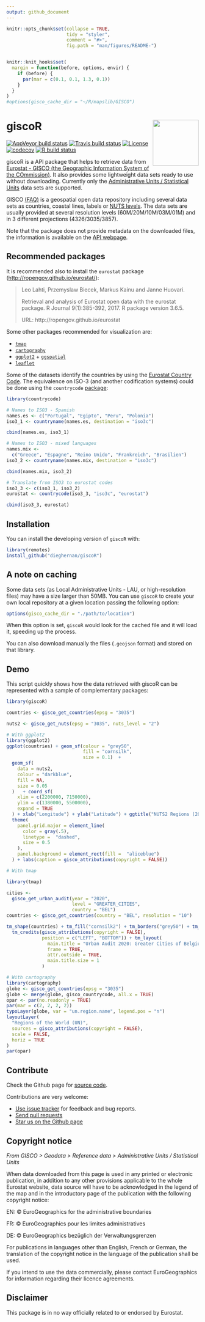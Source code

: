 ```yaml
---
output: github_document
---
```


<!-- README.md is generated from README.Rmd. Please edit that file -->

```r
knitr::opts_chunk$set(collapse = TRUE,
                      tidy = "styler",
                      comment = "#>",
                      fig.path = "man/figures/README-")


knitr::knit_hooks$set(
  margin = function(before, options, envir) {
    if (before) {
      par(mar = c(0.1, 0.1, 1.3, 0.1))
    }
  }
)
#options(gisco_cache_dir = "~/R/mapslib/GISCO")
```

# giscoR <img src="man/figures/logo.png" align="right" width="120" />

<!-- badges: start -->
[![AppVeyor build status](https://ci.appveyor.com/api/projects/status/github/dieghernan/giscoR?branch=master&svg=true)](https://ci.appveyor.com/project/dieghernan/giscoR)
[![Travis build status](https://travis-ci.com/dieghernan/giscoR.svg?branch=master)](https://travis-ci.com/dieghernan/giscoR)
[![License](https://img.shields.io/badge/license-GPL--3.0-blue)](https://github.com/dieghernan/giscoR/blob/master/LICENSE.md)
[![codecov](https://codecov.io/gh/dieghernan/giscoR/branch/master/graph/badge.svg)](https://codecov.io/gh/dieghernan/giscoR)
[![R build status](https://github.com/dieghernan/giscoR/workflows/R-CMD-check/badge.svg)](https://github.com/dieghernan/giscoR/actions)
<!-- badges: end -->

giscoR is a API package that helps to retrieve data from [Eurostat - GISCO (the Geographic Information System of the COmmission)](https://ec.europa.eu/eurostat/web/gisco). It also provides some lightweight data sets ready to use without downloading. Currently only the [Administrative Units / Statistical Units](https://ec.europa.eu/eurostat/web/gisco/geodata/reference-data/administrative-units-statistical-units) data sets are supported.

GISCO [(FAQ)](https://ec.europa.eu/eurostat/web/gisco/faq) is a geospatial open data repository including several data sets as countries, coastal lines, labels or [NUTS levels](https://ec.europa.eu/eurostat/web/regions-and-cities/overview). The data sets are usually provided at several resolution levels (60M/20M/10M/03M/01M) and in 3 different projections (4326/3035/3857).

Note that the package does not provide metadata on the downloaded files, the information is available on the [API webpage](https://gisco-services.ec.europa.eu/distribution/v2/).

## Recommended packages

It is recommended also to install the `eurostat` package (<http://ropengov.github.io/eurostat/>):

> Leo Lahti, Przemyslaw Biecek, Markus Kainu and Janne Huovari.
>
> Retrieval and analysis of Eurostat open data with the eurostat package. R Journal 9(1):385-392, 2017. R package version 3.6.5.
>
> URL: http://ropengov.github.io/eurostat

Some other packages recommended for visualization are:

* [`tmap`](https://mtennekes.github.io/tmap)    
* [`cartography`](http://riatelab.github.io/cartography/docs/)
* [`ggplot2`](https://github.com/tidyverse/ggplot2) + [`ggspatial`](https://github.com/paleolimbot/ggspatial)
* [`leaflet`](https://rstudio.github.io/leaflet/)

Some of the datasets identify the countries by using the [Eurostat Country Code](https://ec.europa.eu/eurostat/statistics-explained/index.php/Glossary:Country_codes). The equivalence on ISO-3 (and another codification systems) could be done using the `countrycode` [package](https://vincentarelbundock.github.io/countrycode):

```r
library(countrycode)

# Names to ISO3 - Spanish
names.es <- c("Portugal", "Egipto", "Peru", "Polonia")
iso3_1 <- countryname(names.es, destination = "iso3c")

cbind(names.es, iso3_1)

# Names to ISO3 - mixed languages
names.mix <-
  c("Greece", "Espagne", "Reino Unido", "Frankreich", "Brasilien")
iso3_2 <- countryname(names.mix, destination = "iso3c")

cbind(names.mix, iso3_2)

# Translate from ISO3 to eurostat codes
iso3_3 <- c(iso3_1, iso3_2)
eurostat <- countrycode(iso3_3, "iso3c", "eurostat")

cbind(iso3_3, eurostat)
```




## Installation

You can install the developing version of `giscoR` with:

``` r
library(remotes)
install_github("dieghernan/giscoR")
```

## A note on caching

Some data sets (as Local Administrative Units - LAU, or high-resolution files) may have a size larger than 50MB. You can use `giscoR` to create your own local repository at a given location passing the following option:

```r
options(gisco_cache_dir = "./path/to/location")
```

When this option is set, `giscoR` would look for the cached file and it will load it, speeding up the process.

You can also download manually the files (`.geojson` format) and stored on that library.


## Demo

This script quickly shows how the data retrieved with giscoR can be represented with a sample of complementary packages:

```r
library(giscoR)

countries <- gisco_get_countries(epsg = "3035")

nuts2 <- gisco_get_nuts(epsg = "3035", nuts_level = "2")

# With ggplot2
library(ggplot2)
ggplot(countries) + geom_sf(colour = "grey50",
                            fill = "cornsilk",
                            size = 0.1)  +
  geom_sf(
    data = nuts2,
    colour = "darkblue",
    fill = NA,
    size = 0.05
  )   + coord_sf(
    xlim = c(2200000, 7150000),
    ylim = c(1380000, 5500000),
    expand = TRUE
  ) + xlab("Longitude") + ylab("Latitude") + ggtitle("NUTS2 Regions (2016)") +
  theme(
    panel.grid.major = element_line(
      color = gray(.5),
      linetype =  "dashed",
      size = 0.5
    ),
    panel.background = element_rect(fill =  "aliceblue")
  ) + labs(caption = gisco_attributions(copyright = FALSE))

# With tmap

library(tmap)

cities <-
  gisco_get_urban_audit(year = "2020",
                        level = "GREATER_CITIES",
                        country = "BEL")
countries <- gisco_get_countries(country = "BEL", resolution = "10")

tm_shape(countries) + tm_fill("cornsilk2") + tm_borders("grey50") + tm_shape(cities) + tm_fill("purple4") +
  tm_credits(gisco_attributions(copyright = FALSE),
             position = c("LEFT", "BOTTOM")) + tm_layout(
               main.title = "Urban Audit 2020: Greater Cities of Belgium",
               frame = TRUE,
               attr.outside = TRUE,
               main.title.size = 1
             )

# With cartography
library(cartography)
globe <- gisco_get_countries(epsg = "3035")
globe <- merge(globe, gisco_countrycode, all.x = TRUE)
opar <- par(no.readonly = TRUE)
par(mar = c(2, 2, 2, 2))
typoLayer(globe, var = "un.region.name", legend.pos = "n")
layoutLayer(
  "Regions of the World (UN)",
  sources = gisco_attributions(copyright = FALSE),
  scale = FALSE,
  horiz = TRUE
)
par(opar)
```


## Contribute

Check the Github page for [source code](https://github.com/dieghernan/giscoR/).

Contributions are very welcome:

* [Use issue tracker](https://github.com/dieghernan/giscoR/issues) for feedback and bug reports.
* [Send pull requests](https://github.com/dieghernan/giscoR/)
* [Star us on the Github page](https://github.com/dieghernan/giscoR)

## Copyright notice

*From GISCO > Geodata > Reference data > Administrative Units / Statistical Units*

When data downloaded from this page is used in any printed or electronic publication, in addition to any other provisions applicable to the whole Eurostat website, data source will have to be acknowledged in the legend of the map and in the introductory page of the publication with the following copyright notice:

EN: &copy; EuroGeographics for the administrative boundaries

FR: &copy; EuroGeographics pour les limites administratives

DE: &copy; EuroGeographics bez&uuml;glich der Verwaltungsgrenzen

For publications in languages other than English, French or German, the translation of the copyright notice in the language of the publication shall be used.

If you intend to use the data commercially, please contact EuroGeographics for information regarding their licence agreements.

## Disclaimer

This package is in no way officially related to or endorsed by Eurostat.
